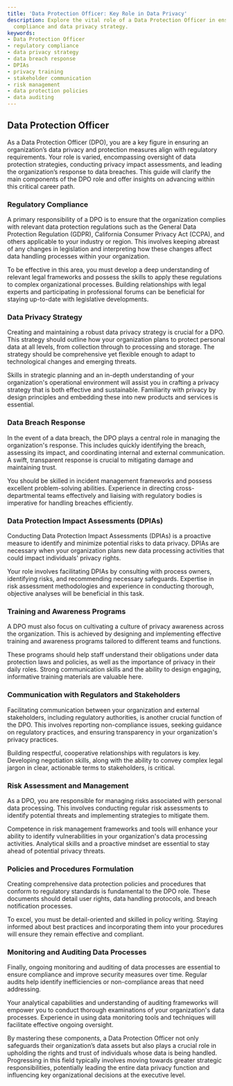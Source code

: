 ```yaml
---
title: 'Data Protection Officer: Key Role in Data Privacy'
description: Explore the vital role of a Data Protection Officer in ensuring regulatory
  compliance and data privacy strategy.
keywords:
- Data Protection Officer
- regulatory compliance
- data privacy strategy
- data breach response
- DPIAs
- privacy training
- stakeholder communication
- risk management
- data protection policies
- data auditing
---
```


## Data Protection Officer

As a Data Protection Officer (DPO), you are a key figure in ensuring an organization’s data privacy and protection measures align with regulatory requirements. Your role is varied, encompassing oversight of data protection strategies, conducting privacy impact assessments, and leading the organization’s response to data breaches. This guide will clarify the main components of the DPO role and offer insights on advancing within this critical career path.

### Regulatory Compliance

A primary responsibility of a DPO is to ensure that the organization complies with relevant data protection regulations such as the General Data Protection Regulation (GDPR), California Consumer Privacy Act (CCPA), and others applicable to your industry or region. This involves keeping abreast of any changes in legislation and interpreting how these changes affect data handling processes within your organization.

To be effective in this area, you must develop a deep understanding of relevant legal frameworks and possess the skills to apply these regulations to complex organizational processes. Building relationships with legal experts and participating in professional forums can be beneficial for staying up-to-date with legislative developments.

### Data Privacy Strategy

Creating and maintaining a robust data privacy strategy is crucial for a DPO. This strategy should outline how your organization plans to protect personal data at all levels, from collection through to processing and storage. The strategy should be comprehensive yet flexible enough to adapt to technological changes and emerging threats.

Skills in strategic planning and an in-depth understanding of your organization's operational environment will assist you in crafting a privacy strategy that is both effective and sustainable. Familiarity with privacy by design principles and embedding these into new products and services is essential.

### Data Breach Response

In the event of a data breach, the DPO plays a central role in managing the organization's response. This includes quickly identifying the breach, assessing its impact, and coordinating internal and external communication. A swift, transparent response is crucial to mitigating damage and maintaining trust.

You should be skilled in incident management frameworks and possess excellent problem-solving abilities. Experience in directing cross-departmental teams effectively and liaising with regulatory bodies is imperative for handling breaches efficiently.

### Data Protection Impact Assessments (DPIAs)

Conducting Data Protection Impact Assessments (DPIAs) is a proactive measure to identify and minimize potential risks to data privacy. DPIAs are necessary when your organization plans new data processing activities that could impact individuals' privacy rights.

Your role involves facilitating DPIAs by consulting with process owners, identifying risks, and recommending necessary safeguards. Expertise in risk assessment methodologies and experience in conducting thorough, objective analyses will be beneficial in this task.

### Training and Awareness Programs

A DPO must also focus on cultivating a culture of privacy awareness across the organization. This is achieved by designing and implementing effective training and awareness programs tailored to different teams and functions.

These programs should help staff understand their obligations under data protection laws and policies, as well as the importance of privacy in their daily roles. Strong communication skills and the ability to design engaging, informative training materials are valuable here.

### Communication with Regulators and Stakeholders

Facilitating communication between your organization and external stakeholders, including regulatory authorities, is another crucial function of the DPO. This involves reporting non-compliance issues, seeking guidance on regulatory practices, and ensuring transparency in your organization's privacy practices.

Building respectful, cooperative relationships with regulators is key. Developing negotiation skills, along with the ability to convey complex legal jargon in clear, actionable terms to stakeholders, is critical.

### Risk Assessment and Management

As a DPO, you are responsible for managing risks associated with personal data processing. This involves conducting regular risk assessments to identify potential threats and implementing strategies to mitigate them.

Competence in risk management frameworks and tools will enhance your ability to identify vulnerabilities in your organization's data processing activities. Analytical skills and a proactive mindset are essential to stay ahead of potential privacy threats.

### Policies and Procedures Formulation

Creating comprehensive data protection policies and procedures that conform to regulatory standards is fundamental to the DPO role. These documents should detail user rights, data handling protocols, and breach notification processes.

To excel, you must be detail-oriented and skilled in policy writing. Staying informed about best practices and incorporating them into your procedures will ensure they remain effective and compliant.

### Monitoring and Auditing Data Processes

Finally, ongoing monitoring and auditing of data processes are essential to ensure compliance and improve security measures over time. Regular audits help identify inefficiencies or non-compliance areas that need addressing.

Your analytical capabilities and understanding of auditing frameworks will empower you to conduct thorough examinations of your organization's data processes. Experience in using data monitoring tools and techniques will facilitate effective ongoing oversight.

By mastering these components, a Data Protection Officer not only safeguards their organization’s data assets but also plays a crucial role in upholding the rights and trust of individuals whose data is being handled. Progressing in this field typically involves moving towards greater strategic responsibilities, potentially leading the entire data privacy function and influencing key organizational decisions at the executive level.